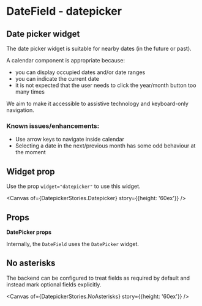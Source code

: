 

<Meta of={DatepickerStories} />

# DateField - datepicker

## Date picker widget

The date picker widget is suitable for nearby dates (in the future or past).

A calendar component is appropriate because:

- you can display occupied dates and/or date ranges
- you can indicate the current date
- it is not expected that the user needs to click the year/month button too many times

We aim to make it accessible to assistive technology and keyboard-only navigation.

### Known issues/enhancements:

- Use arrow keys to navigate inside calendar
- Selecting a date in the next/previous month has some odd behaviour at the moment

## Widget prop

Use the prop `widget="datepicker"` to use this widget.

<Canvas of={DatepickerStories.Datepicker} story={{height: '60ex'}} />

## Props

<ArgTypes of={DateField} />

**DatePicker props**

Internally, the `DateField` uses the `DatePicker` widget.

<ArgTypes of={DatePicker} />

## No asterisks

The backend can be configured to treat fields as required by default and instead mark optional
fields explicitly.

<Canvas of={DatepickerStories.NoAsterisks} story={{height: '60ex'}} />
